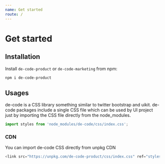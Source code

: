 ```yaml
---
name: Get started
route: /
---
```


# Get started

## Installation
Install `de-code-product` or `de-code-marketing` from npm:

```bash
npm i de-code-product
```

## Usages
de-code is a CSS library something similar to twitter bootstrap and uikit.  de-code packages include a single CSS file which can be used by UI project just by importing the CSS file directly from the node_modules.

```js
import styles from 'node_modules/de-code/css/index.css';
```
### CDN
You can import de-code CSS directly from unpkg CDN
```js
<link src="https://unpkg.com/de-code-product/css/index.css" ref="stylesheet">
```
